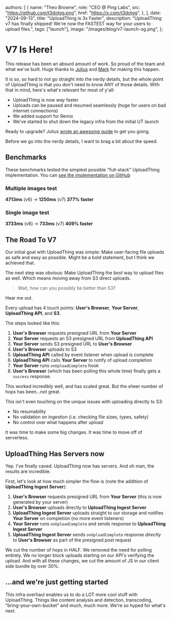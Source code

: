 
  authors: [
    {
      name: "Theo Browne",
      role: "CEO @ Ping Labs",
      src: "https://github.com/t3dotgg.png",
      href: "https://x.com/t3dotgg",
    },
  ],
  date: "2024-09-13",
  title: "UploadThing is 3x Faster",
  description:
    "UploadThing v7 has finally shipped! We're now the FASTEST way for your users to upload files.",
  tags: ["launch"],
  image: "/images/blog/v7-launch-og.png",
};



# V7 Is Here!

This release has been an absurd amount of work. So proud of the team and what
we've built. Huge thanks to [Julius](https://x.com/jullerino) and
[Mark](https://twitter.com/r_marked) for making this happen.

It is so, so hard to not go straight into the nerdy details, but the whole point
of UploadThing is that you don't need to know ANY of those details. With that in
mind, here's what's relevant for most of y'all:

- UploadThing is now _way_ faster
- Uploads can be paused and resumed seamlessly (huge for users on bad internet
  connections)
- We added support for Remix
- We've started to shut down the legacy infra from the initial UT launch

Ready to upgrade? Julius
[wrote an awesome guide](https://docs.uploadthing.com/v7) to get you going.

Before we go into the nerdy details, I want to brag a bit about the speed.

## Benchmarks

These benchmarks tested the simplest possible "full-stack" UploadThing
implementation. You can
[see the implementation on GitHub](https://github.com/t3dotgg/ut-v6-bench)

### Multiple images test

**4713ms** (v6) -> **1250ms** (v7) **377% faster**

### Single image test

**3733ms** (v6) -> **733ms** (v7) **409% faster**

## The Road To V7

Our initial goal with UploadThing was simple: Make user-facing file uploads as
safe and easy as possible. Might be a bold statement, but I think we achieved
that.

The next step was obvious: Make UploadThing the _best_ way to upload files as
well. Which means moving away from S3 direct uploads.

> Wait, how can you possibly be better than S3?

Hear me out.

Every upload has 4 touch points: **User's Browser**, **Your Server**,
**UploadThing API**, and **S3**.

The steps looked like this:

1. **User's Browser** requests presigned URL from **Your Server**
2. **Your Server** requests an S3 presigned URL from **UploadThing API**
3. **Your Server** sends S3 presigned URL to **User's Browser**
4. **User's Browser** uploads to S3
5. **UploadThing API** called by event listener when upload is complete
6. **UploadThing API** calls **Your Server** to notify of upload completion
7. **Your Server** runs `onUploadComplete` hook
8. **User's Browser** (which has been polling this whole time) finally gets a
   `success` response.

This worked incredibly well, and has scaled great. But the sheer number of hops
has been...not great.

This isn't even touching on the unique issues with uploading directly to S3:

- No resumability
- No validation on ingestion (i.e. checking file sizes, types, safety)
- No control over what happens after upload

It was time to make some big changes. It was time to move off of serverless.

## UploadThing Has Servers now

Yep. I've finally caved. UploadThing now has servers. And oh man, the results
are incredible.

First, let's look at how much simpler the flow is (note the addition of
**UploadThing Ingest Server**):

1. **User's Browser** requests presigned URL from **Your Server** (this is now
   generated by your server)
2. **User's Browser** uploads directly to **UploadThing Ingest Server**
3. **UploadThing Ingest Server** uploads straight to our storage and notifies
   **Your Server** on completion (no more event listeners)
4. **Your Server** runs `onUploadComplete` and sends response to **UploadThing
   Ingest Server**
5. **UploadThing Ingest Server** sends `onUploadComplete` response _directly_ to
   **User's Browser** as part of the presigned post request

We cut the number of hops in HALF. We removed the need for polling entirely. We
no longer block uploads starting on our API's verifying the upload. And with all
these changes, we cut the amount of JS in our client side bundle by over 30%.

## ...and we're just getting started

This infra overhaul enables us to do a LOT more cool stuff with UploadThing.
Things like content analysis and detection, transcoding, "bring-your-own-bucket"
and much, much more. We're so hyped for what's next.
